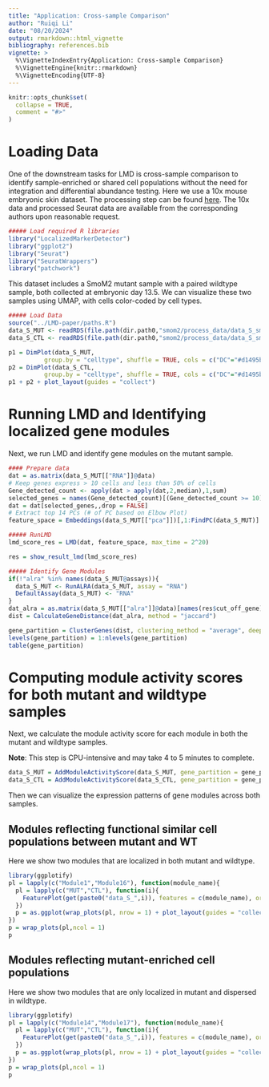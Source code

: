```yaml
---
title: "Application: Cross-sample Comparison"
author: "Ruiqi Li"
date: "08/20/2024"
output: rmarkdown::html_vignette
bibliography: references.bib
vignette: >
  %\VignetteIndexEntry{Application: Cross-sample Comparison}
  %\VignetteEngine{knitr::rmarkdown}
  %\VignetteEncoding{UTF-8}
---
```


```r
knitr::opts_chunk$set(
  collapse = TRUE,
  comment = "#>"
)
```

# Loading Data
One of the downstream tasks for LMD is cross-sample comparison to identify sample-enriched or shared cell populations without the need for integration and differential abundance testing. Here we use a 10x mouse embryonic skin dataset. The processing step can be found [here](https://github.com/ruiqi0130/LocalizedMarkerDetector/blob/main/LMD-paper/analysis/mouse_smoM2_example_process_from_10x.R). The 10x data and processed Seurat data are available from the corresponding authors upon reasonable request.

```r
##### Load required R libraries
library("LocalizedMarkerDetector")
library("ggplot2")
library("Seurat")
library("SeuratWrappers")
library("patchwork")
```

This dataset includes a SmoM2 mutant sample with a paired wildtype sample, both collected at embryonic day 13.5. We can visualize these two samples using UMAP, with cells color-coded by cell types.
```r
##### Load Data
source("../LMD-paper/paths.R")
data_S_MUT <- readRDS(file.path(dir.path0,"smom2/process_data/data_S_smom2_dermal_E13.5_MUT.rds"))
data_S_CTL <- readRDS(file.path(dir.path0,"smom2/process_data/data_S_smom2_dermal_E13.5_CTL.rds"))

p1 = DimPlot(data_S_MUT, 
          group.by = "celltype", shuffle = TRUE, cols = c("DC"="#d1495b", "UD" = "#edae49", "LD" = "#d3d3d3")) + ggtitle("Mutant") & NoAxes()
p2 = DimPlot(data_S_CTL, 
          group.by = "celltype", shuffle = TRUE, cols = c("DC"="#d1495b", "UD" = "#edae49", "LD" = "#d3d3d3")) + ggtitle("Wildtype") & NoAxes()
p1 + p2 + plot_layout(guides = "collect")
```

# Running LMD and Identifying localized gene modules

Next, we run LMD and identify gene modules on the mutant sample.
```r
#### Prepare data
dat = as.matrix(data_S_MUT[["RNA"]]@data)
# Keep genes express > 10 cells and less than 50% of cells
Gene_detected_count <- apply(dat > apply(dat,2,median),1,sum)
selected_genes = names(Gene_detected_count)[(Gene_detected_count >= 10) & (Gene_detected_count <= ncol(dat) * 0.5)]
dat = dat[selected_genes,,drop = FALSE]
# Extract top 14 PCs (# of PC based on Elbow Plot)
feature_space = Embeddings(data_S_MUT[["pca"]])[,1:FindPC(data_S_MUT)]
```
```r
##### RunLMD
lmd_score_res = LMD(dat, feature_space, max_time = 2^20)

res = show_result_lmd(lmd_score_res)
```
```r
##### Identify Gene Modules
if(!"alra" %in% names(data_S_MUT@assays)){
  data_S_MUT <- RunALRA(data_S_MUT, assay = "RNA")
  DefaultAssay(data_S_MUT) <- "RNA"
}
dat_alra = as.matrix(data_S_MUT[["alra"]]@data)[names(res$cut_off_gene),]
dist = CalculateGeneDistance(dat_alra, method = "jaccard")

gene_partition = ClusterGenes(dist, clustering_method = "average", deepSplit = 2)
levels(gene_partition) = 1:nlevels(gene_partition)
table(gene_partition)
```

# Computing module activity scores for both mutant and wildtype samples

Next, we calculate the module activity score for each module in both the mutant and wildtype samples.

**Note**: This step is CPU-intensive and may take 4 to 5 minutes to complete. 

```r
data_S_MUT = AddModuleActivityScore(data_S_MUT, gene_partition = gene_partition)
data_S_CTL = AddModuleActivityScore(data_S_CTL, gene_partition = gene_partition)
```

Then we can visualize the expression patterns of gene modules across both samples.

## Modules reflecting functional similar cell populations between mutant and WT

Here we show two modules that are localized in both mutant and wildtype. 

```r
library(ggplotify)
pl = lapply(c("Module1","Module16"), function(module_name){
  pl = lapply(c("MUT","CTL"), function(i){
    FeaturePlot(get(paste0("data_S_",i)), features = c(module_name), order = TRUE) + scale_color_gradient(low = "lightgrey", high = "blue", limits = c(0,1)) + ggtitle(i) & labs(color = "ModuleScore") & NoAxes()
  })
  p = as.ggplot(wrap_plots(pl, nrow = 1) + plot_layout(guides = "collect") + plot_annotation(title = module_name))
})
p = wrap_plots(pl,ncol = 1)
p
```

## Modules reflecting mutant-enriched cell populations

Here we show two modules that are only localized in mutant and dispersed in wildtype.

```r
library(ggplotify)
pl = lapply(c("Module14","Module17"), function(module_name){
  pl = lapply(c("MUT","CTL"), function(i){
    FeaturePlot(get(paste0("data_S_",i)), features = c(module_name), order = TRUE) + scale_color_gradient(low = "lightgrey", high = "blue", limits = c(0,1)) + ggtitle(i) & labs(color = "ModuleScore") & NoAxes()
  })
  p = as.ggplot(wrap_plots(pl, nrow = 1) + plot_layout(guides = "collect") + plot_annotation(title = module_name))
})
p = wrap_plots(pl,ncol = 1)
p
```

